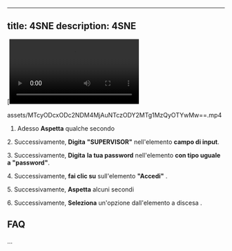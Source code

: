 
---
title: 4SNE
description: 4SNE
---
[![Watch the video\](https://img.icons8.com/plumpy/24/select-none.png)](assets/MTcyODcxODc2NDM4MjAuNTczODY2MTg1MzQyOTYwMw==.mp4)

assets/MTcyODcxODc2NDM4MjAuNTczODY2MTg1MzQyOTYwMw==.mp4

1. Adesso **Aspetta** qualche secondo  
  
2\. Successivamente, **Digita** **"SUPERVISOR"** nell'elemento **campo di input**.  
  
3\. Successivamente, **Digita** **la tua password** nell'elemento **con tipo uguale a "password"**.  
  
4\. Successivamente, **fai clic su** sull'elemento **"Accedi"** .  
  
5\. Successivamente, **Aspetta** alcuni secondi  
  
6\. Successivamente, **Seleziona** un'opzione dall'elemento a discesa .  

FAQ
---

...
